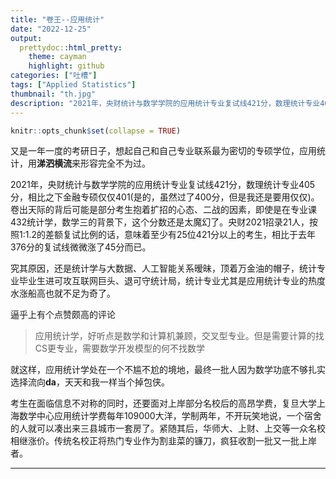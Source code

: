 ```yaml
---
title: "卷王--应用统计"
date: "2022-12-25"
output:
  prettydoc::html_pretty:
    theme: cayman
    highlight: github
categories: ["吐槽"]
tags: ["Applied Statistics"]
thumbnail: "th.jpg"
description: "2021年，央财统计与数学学院的应用统计专业复试线421分，数理统计专业405分，相比之下金融专硕仅仅401"
---
```



```r
knitr::opts_chunk$set(collapse = TRUE)
```


又是一年一度的考研日子，想起自己和自己专业联系最为密切的专硕学位，应用统计，用**涕泗横流**来形容完全不为过。

2021年，央财统计与数学学院的应用统计专业复试线421分，数理统计专业405分，相比之下金融专硕仅仅401(是的，虽然过了400分，但是我还是要用仅仅)。卷出天际的背后可能是部分考生抱着扩招的心态、二战的因素，即使是在专业课432统计学，数学三的背景下，这个分数还是太魔幻了。央财2021招录21人，按照1:1.2的差额复试比例的话，意味着至少有25位421分以上的考生，相比于去年376分的复试线微微涨了45分而已。

究其原因，还是统计学与大数据、人工智能关系暧昧，顶着万金油的帽子，统计专业毕业生进可攻互联网巨头、退可守统计局，统计专业尤其是应用统计专业的热度水涨船高也就不足为奇了。

逼乎上有个点赞颇高的评论

> 应用统计学，好听点是数学和计算机兼顾，交叉型专业。但是需要计算的找CS更专业，需要数学开发模型的何不找数学

就这样，应用统计学处在一个不尴不尬的境地，最终一批人因为数学功底不够扎实选择流向**da**，天天和我一样当个掉包侠。

考生在面临信息不对称的同时，还要面对上岸部分名校后的高昂学费，复旦大学上海数学中心应用统计学费每年109000大洋，学制两年，不开玩笑地说，一个宿舍的人就可以凑出来三县城市一套房了。紧随其后，华师大、上财、上交等一众名校相继涨价。传统名校正将热门专业作为割韭菜的镰刀，疯狂收割一批又一批上岸者。



---